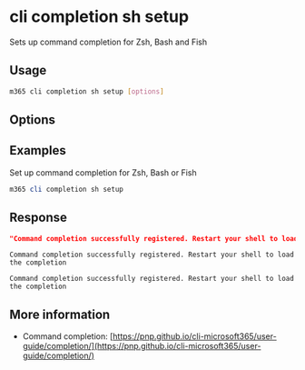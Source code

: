 
# cli completion sh setup

Sets up command completion for Zsh, Bash and Fish

## Usage

```sh
m365 cli completion sh setup [options]
```

## Options

<Global />

## Examples

Set up command completion for Zsh, Bash or Fish

```powershell
m365 cli completion sh setup
```

## Response

<Tabs>
  <TabItem value="JSON">

  ```json
  "Command completion successfully registered. Restart your shell to load the completion"
  ```

  </TabItem>
  <TabItem value="Text">

  ```text
  Command completion successfully registered. Restart your shell to load the completion
  ```

  </TabItem>
  <TabItem value="CSV">

  ```csv
  Command completion successfully registered. Restart your shell to load the completion
  ```

  </TabItem>
</Tabs>

## More information

- Command completion: [https://pnp.github.io/cli-microsoft365/user-guide/completion/](https://pnp.github.io/cli-microsoft365/user-guide/completion/)
